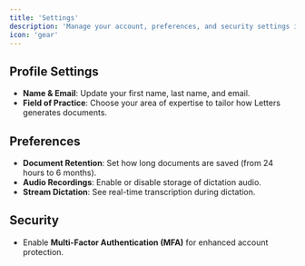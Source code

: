 ```yaml
---
title: 'Settings'
description: 'Manage your account, preferences, and security settings in Letters'
icon: 'gear'
---
```


## Profile Settings
- **Name & Email**: Update your first name, last name, and email.
- **Field of Practice**: Choose your area of expertise to tailor how Letters generates documents.

## Preferences
- **Document Retention**: Set how long documents are saved (from 24 hours to 6 months).
- **Audio Recordings**: Enable or disable storage of dictation audio.
- **Stream Dictation**: See real-time transcription during dictation.

## Security
- Enable **Multi-Factor Authentication (MFA)** for enhanced account protection.